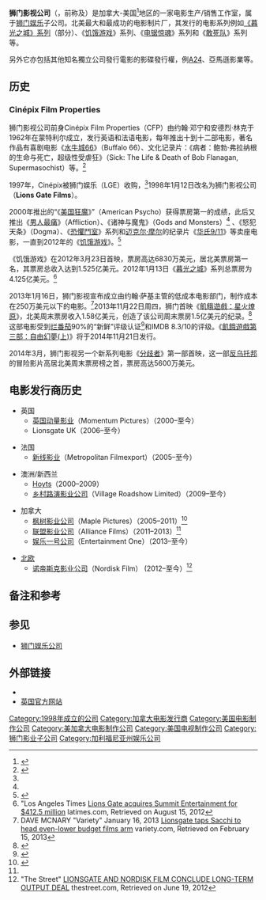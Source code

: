 {{noteTA
|G1=Movie
|G2=Show
|G3=People
|G4=地名
|G5=IT
}}
{{SelfDistinguish|指[[罗伯特·阿尔特曼|罗伯特·阿尔特曼]]的'''狮门影业公司'''（{{lang|en|Lion's Gate Films}}）}}
{{Infobox company
| name  =  狮门影视公司
| name_en  = Lionsgate Films
| logo  =   Lionsgate Logo.svg
| type              =  [[狮门娱乐|狮门娱乐]]影视部门
| traded_as  = 
| predecessor       =  
| successor         = 
| foundation        =  1962年于[[蒙特利尔|蒙特利尔]]<br />（称Cinépix Film Properties）<br />1998年1月12日在[[温哥华|温哥华]] <br />（称Lions Gate Films）

| founder           =  [[弗兰克·吉乌斯特拉|弗兰克·吉乌斯特拉]]（Frank Giustra）
| defunct           = 
| fate              = 
| locations         = 
| area_served       =  北美<br/>[[英国|英国]]<br/>[[法国|法国]]<br/>[[大洋洲|大洋洲]]
| key_people        =  Patrick Wachsberger（副主席）<br/>[[罗勃·弗里德曼|罗勃·弗里德曼]]（副主席）
| industry          =  电影
| products          =  
| services          = 
| revenue           =  
| operating_income  =  
| net_income        = 
| aum               =  
| assets            =  
| equity            =  
| owner             =  
| num_employees     =  
| parent            =  [[狮门娱乐|狮门娱乐]] 
| divisions         =  
| subsid            =  磨石娱乐集团<br />[[潘特裡安電影公司|潘特裡安電影公司]]<br />[[道旁引力电影公司|Roadside Attractions]]<br />[[顶峰娱乐|顶峰娱乐]]<br/>黑码影业 <small>（与[[黑码娱乐|黑码企业]]合资）</small>
| homepage          =  {{URL|http://www.lionsgate.com/movies/}}
| footnotes         =  
| genre             = 
| location_city     =  [[加州|加州]][[圣莫尼卡|圣莫尼卡]]
| location_country  =  {{USA}}
| intl              = 
}}

'''狮门影视公司'''（{{lang-en|'''Lionsgate Films'''}}，前称'''{{lang|en|Cinépix}}'''及'''{{lang|en|Lionsgate Pictures}}'''）是加拿大-美国<ref name="Country Origin">{{cite web|title=LGE Company Snapshot|url=http://www.corporateinformation.com/Company-Snapshot.aspx?cusip=C124E5430|work=CorporateInformation|publisher=Wright Investors Service|accessdate=October 5, 2011|archive-date=2012-01-14|archive-url=https://web.archive.org/web/20120114201826/http://www.corporateinformation.com/Company-Snapshot.aspx?cusip=C124E5430|dead-url=no}}</ref>地区的一家电影生产/销售工作室，属于[[狮门娱乐|狮门娱乐]]子公司。北美最大和最成功的电影制片厂，其发行的电影系列例如[[暮光之城|《暮光之城》系列]]（部分）、《[[饥饿游戏_(电影)|饥饿游戏]]》系列、《[[恐懼鬥室|电锯惊魂]]》系列和《[[浴血任務|敢死队]]》系列等。

另外它亦包括其他知名獨立公司發行電影的影碟發行權，例[[A24_(公司)|A24]]、亞馬遜影業等。

==历史==
===Cinépix Film Properties===
狮门影视公司前身Cinépix Film Properties（CFP）由约翰·邓宁和安德烈·林克于1962年在蒙特利尔成立，发行英语和法语电影，每年推出十到十二部电影，著名作品有喜剧电影《[[水牛城66|水牛城66]]》（Buffalo 66）、文化记录片：《病者：鲍勃·弗拉纳根的生命与死亡，超级性受虐狂》（Sick: The Life & Death of Bob Flanagan, Supermasochist）等。<ref name="History">{{cite web|url=http://www.fundinguniverse.com/company-histories/Lions-Gate-Entertainment-Corporation-Company-History.html|title=Lions Gate Entertainment Corporation – Company History|publisher=Funding Universe|accessdate=October 14, 2011|archive-date=2010-07-03|archive-url=https://web.archive.org/web/20100703121314/http://www.fundinguniverse.com/company-histories/Lions-Gate-Entertainment-Corporation-Company-History.html|dead-url=no}}</ref>

1997年，Cinépix被狮门娱乐（LGE）收购，<ref name="History"/>1998年1月12日改名为狮门影视公司（'''Lions Gate Films'''）。

2000年推出的“《[[美国狂魔|美国狂魔]]》”（American Psycho）获得票房第一的成绩，此后又推出《[[男人最痛|男人最痛]]》（Affliction）、《诸神与魔鬼》（Gods and Monsters）<ref name="History"/> 、《怒犯天条》（Dogma）、《[[恐懼鬥室|恐懼鬥室]]》系列和[[迈克尔·摩尔|迈克尔·摩尔]]的纪录片《[[華氏911|华氏9/11]]》等卖座电影，一直到2012年的《[[饥饿游戏|饥饿游戏]]》。<ref>{{Cite web |url=http://www.hollywoodreporter.com/news/hunger-games-michael-moore-fahrenheit-911-lionsgate-303803 |title=存档副本 |access-date=2014-03-28 |archive-date=2021-03-04 |archive-url=https://web.archive.org/web/20210304064054/https://www.hollywoodreporter.com/news/hunger-games-michael-moore-fahrenheit-911-lionsgate-303803 |dead-url=no }}</ref>

《饥饿游戏》在2012年3月23日首映，票房高达6830万美元，居北美票房第一名，其票房总收入达到1.525亿美元。2012年1月13日《[[暮光之城|暮光之城]]》系列总票房为4.125亿美元。<ref>"Los Angeles Times [http://latimesblogs.latimes.com/entertainmentnewsbuzz/2012/01/lions-gate-agrees-to-acquire-summit-entertainment-for-4125-million.html Lions Gate acquires Summit Entertainment for $412.5 million] {{Wayback|url=http://latimesblogs.latimes.com/entertainmentnewsbuzz/2012/01/lions-gate-agrees-to-acquire-summit-entertainment-for-4125-million.html |date=20210324232339 }} latimes.com, Retrieved on August 15, 2012</ref>

2013年1月16日，狮门影视宣布成立由约翰·萨基主管的低成本电影部门，制作成本在250万美元以下的电影。<ref>DAVE MCNARY "Variety" January 16, 2013 [http://www.variety.com/article/VR1118064749/ Lionsgate taps Sacchi to head even-lower budget films arm] {{Wayback|url=http://www.variety.com/article/VR1118064749/ |date=20130122034318 }} variety.com, Retrieved on February 15, 2013</ref>2013年11月22日周四，狮门首映《[[飢餓遊戲：星火燎原_(電影)|飢餓遊戲：星火燎原]]》，北美周末票房收入1.58亿美元，创造了该公司周末票房1.5亿美元的纪录。<ref>{{cite web|last=Steinberg|first=Jacob|title=Hunger Games is a Huge Success, Yet Lions Gate Sells Off|url=http://seekingalpha.com/article/1865621-hunger-games-is-a-huge-success-yet-lions-gate-sells-off?source=yahoo|publisher=Seeking Alpha|accessdate=28 November 2013|archive-date=2016-03-03|archive-url=https://web.archive.org/web/20160303220053/http://seekingalpha.com/article/1865621-hunger-games-is-a-huge-success-yet-lions-gate-sells-off?source=yahoo|dead-url=no}}</ref>这部电影受到[[烂番茄|烂番茄]]90%的“新鲜”评级认证<ref>{{cite web|url=http://www.rottentomatoes.com/m/the_hunger_games_catching_fire/|title=The Hunger Games: Catching Fire (2013)|accessdate=2014-04-30|language=en|archive-date=2017-12-19|archive-url=https://web.archive.org/web/20171219211501/https://www.rottentomatoes.com/m/the_hunger_games_catching_fire/|dead-url=no}}</ref>和IMDB 8.3/10的评级。《[[飢餓遊戲：自由幻夢_(電影)|飢餓遊戲第三部：自由幻夢(上)]]》将于2014年11月21日发行。

2014年3月，狮门影视另一个新系列电影《[[分歧者|分歧者]]》第一部首映，这一部[[反乌托邦|反乌托邦]]的冒险影片高居北美周末票房榜之首，票房高达5600万美元。

==电影发行商历史==
*英国
**[[英国动量影业|英国动量影业]]（Momentum Pictures）（2000–至今）
**Lionsgate UK（2006–至今）

*法国
**[[塞缪尔·哈迪达|新线影业]]（Metropolitan Filmexport）（2005–至今）

*澳洲/新西兰
**[[Hoyts|Hoyts]]（2000–2009）
**[[乡村路演影业公司|乡村路演影业公司]]（Village Roadshow Limited）（2009–至今）

*加拿大
**[[枫树影业公司|枫树影业公司]]（Maple Pictures）（2005–2011）<ref name="Maple">{{cite web|url=http://www.hollywoodreporter.com/news/alliance-films-takes-maple-pictures-221549|title=Alliance Films Takes Maple Pictures From Lionsgate|last=Vlessing|first=Etan|work=[[The_Hollywood_Reporter|The Hollywood Reporter]]|date=August 10, 2011|accessdate=September 26, 2011|archive-date=2021-03-22|archive-url=https://web.archive.org/web/20210322040647/https://www.hollywoodreporter.com/news/alliance-films-takes-maple-pictures-221549|dead-url=no}}</ref>
**[[联盟影业公司|联盟影业公司]]（Alliance Films）（2011–2013）<ref name="Maple"/>
**[[娱乐一号公司|娱乐一号公司]]（Entertainment One）（2013–至今）

*[[斯堪的那维亚半岛|北欧]]
**[[诺帝斯克影业公司|诺帝斯克影业公司]]（Nordisk Film） (2012–至今）<ref>"The Street" [http://www.thestreet.com/story/11542448/1/lionsgate-and-nordisk-film-conclude-long-term-output-deal.html LIONSGATE AND NORDISK FILM CONCLUDE LONG-TERM OUTPUT DEAL] {{Wayback|url=http://www.thestreet.com/story/11542448/1/lionsgate-and-nordisk-film-conclude-long-term-output-deal.html |date=20161028083817 }} thestreet.com, Retrieved on June 19, 2012</ref>

==备注和参考==
{{Reflist}}

==参见==
*[[狮门娱乐|狮门娱乐公司]]

==外部链接==
*{{Official website|http://www.lionsgate.com}}
*[http://www.lionsgatefilms.co.uk 英国官方网站] {{Wayback|url=http://www.lionsgatefilms.co.uk/ |date=20190717130448 }}

{{美加電影製片廠}}

{{DEFAULTSORT:Lionsgate Films}}
[[Category:1998年成立的公司|Category:1998年成立的公司]]
[[Category:加拿大电影发行商|Category:加拿大电影发行商]]
[[Category:美国电影制作公司|Category:美国电影制作公司]]
[[Category:美加拿大电影制作公司|Category:美加拿大电影制作公司]]
[[Category:美国电视制作公司|Category:美国电视制作公司]]
[[Category:狮门影业子公司|Category:狮门影业子公司]]
[[Category:加利福尼亚州娱乐公司|Category:加利福尼亚州娱乐公司]]